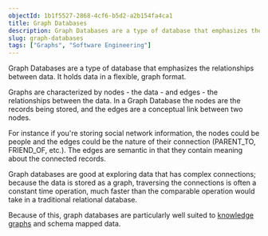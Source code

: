 ```yaml
---
objectId: 1b1f5527-2868-4cf6-b5d2-a2b154fa4ca1
title: Graph Databases
description: Graph Databases are a type of database that emphasizes the relationships between data.
slug: graph-databases
tags: ["Graphs", "Software Engineering"]
---
```


Graph Databases are a type of database that emphasizes the relationships between data. It holds data in a flexible, graph format.

Graphs are characterized by nodes - the data - and edges - the relationships between the data. In a Graph Database the nodes are the records being stored, and the edges are a conceptual link between two nodes.

For instance if you're storing social network information, the nodes could be people and the edges could be the nature of their connection (PARENT_TO, FRIEND_OF, etc.). The edges are semantic in that they contain meaning about the connected records.

Graph databases are good at exploring data that has complex connections; because the data is stored as a graph, traversing the connections is often a constant time operation, much faster than the comparable operation would take in a traditional relational database.

Because of this, graph databases are particularly well suited to [knowledge graphs](/glossary/knowledge-graphs) and schema mapped data.
